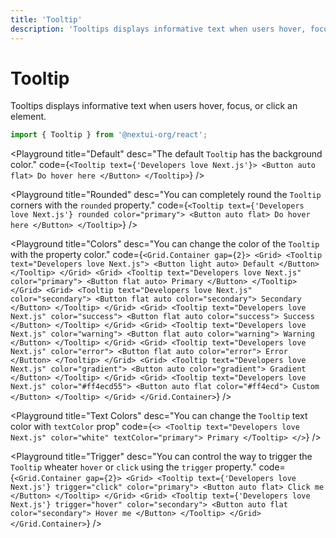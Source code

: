 ```yaml
---
title: 'Tooltip'
description: 'Tooltips displays informative text when users hover, focus, or click an element.'
---
```


# Tooltip

Tooltips displays informative text when users hover, focus, or click an element.

```jsx
import { Tooltip } from '@nextui-org/react';
```

<Playground
  title="Default"
  desc="The default `Tooltip` has the background color."
  code={`
<Tooltip text={'Developers love Next.js'}>
    <Button auto flat>
        Do hover here
    </Button>
</Tooltip>
`}
/>

<Playground
  title="Rounded"
  desc="You can completely round the `Tooltip` corners with the `rounded` property."
  code={`
<Tooltip text={'Developers love Next.js'} rounded color="primary">
    <Button auto flat>
        Do hover here
    </Button>
</Tooltip>
`}
/>

<Playground
  title="Colors"
  desc="You can change the color of the `Tooltip` with the property color."
  code={`
<Grid.Container gap={2}>
    <Grid>
        <Tooltip text="Developers love Next.js">
            <Button light auto>
                Default
            </Button>
        </Tooltip>
    </Grid>
    <Grid>
        <Tooltip text="Developers love Next.js" color="primary">
            <Button flat auto>
                Primary
            </Button>
        </Tooltip>
    </Grid>
    <Grid>
        <Tooltip text="Developers love Next.js" color="secondary">
            <Button flat auto color="secondary">
                Secondary
            </Button>
        </Tooltip>
    </Grid>
    <Grid>
        <Tooltip text="Developers love Next.js" color="success">
            <Button flat auto color="success">
                Success
            </Button>
        </Tooltip>
    </Grid>
    <Grid>
        <Tooltip text="Developers love Next.js" color="warning">
            <Button flat auto color="warning">
                Warning
            </Button>
        </Tooltip>
    </Grid>
    <Grid>
        <Tooltip text="Developers love Next.js" color="error">
            <Button flat auto color="error">
                Error
            </Button>
        </Tooltip>
    </Grid>
    <Grid>
        <Tooltip text="Developers love Next.js" color="gradient">
            <Button auto color="gradient">
                Gradient
            </Button>
        </Tooltip>
    </Grid>
    <Grid>
        <Tooltip text="Developers love Next.js" color="#ff4ecd55">
            <Button auto flat color="#ff4ecd">
                Custom
            </Button>
        </Tooltip>
    </Grid>
</Grid.Container>
`}
/>

<Playground
  title="Text Colors"
  desc="You can change the `Tooltip` text color with `textColor` prop"
  code={`
  <>
 <Tooltip text="Developers love Next.js" color="white" textColor="primary">
    Primary
 </Tooltip>
 </>
`}
/>

<Playground
  title="Trigger"
  desc="You can control the way to trigger the `Tooltip` wheater `hover` or `click` using the `trigger` property."
  code={`
<Grid.Container gap={2}>
    <Grid>
        <Tooltip text={'Developers love Next.js'} trigger="click" color="primary">
            <Button auto flat>
                Click me
            </Button>
        </Tooltip>
    </Grid>
    <Grid>
        <Tooltip text={'Developers love Next.js'} trigger="hover" color="secondary">
            <Button auto flat color="secondary">
                Hover me
            </Button>
        </Tooltip>
    </Grid>
</Grid.Container>
`}
/>
